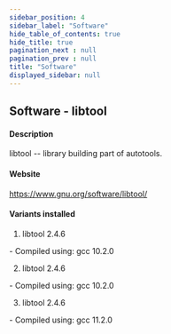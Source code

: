 ```yaml
---
sidebar_position: 4
sidebar_label: "Software"
hide_table_of_contents: true
hide_title: true
pagination_next : null
pagination_prev : null
title: "Software"
displayed_sidebar: null
---
```


## Software - libtool


#### Description
libtool -- library building part of autotools.

#### Website
https://www.gnu.org/software/libtool/

#### Variants installed
1. libtool 2.4.6
<div class="ul-circle">
    - Compiled using: gcc 10.2.0
</div>

2. libtool 2.4.6
<div class="ul-circle">
    - Compiled using: gcc 10.2.0
</div>

3. libtool 2.4.6
<div class="ul-circle">
    - Compiled using: gcc 11.2.0
</div>

